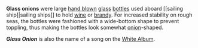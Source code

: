 '''Glass onions''' were large [[hand blown]] [[glass]] [[bottle|bottles]] used aboard [[sailing ship]|sailing ships]] to hold [[wine]] or [[brandy]]. 
For increased stability on rough seas, the bottles were fashioned with a wide-bottom shape to prevent toppling, thus making the bottles look somewhat [[onion]]-shaped.

'''''Glass Onion''''' is also the name of a song on the [[White Album]].

{{stub}}